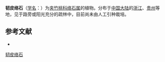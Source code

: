 {{Speciesbox
| name = 韧皮络石
| status = 
| status_system = 
| image = 
| genus = Trachelospermum
| species = tenax
| authority = Tsiang in Sunyatsenia
}}

'''韧皮络石'''（[[学名|学名]]：{{lang|la|''Trachelospermum tenax''}}）为[[夹竹桃科|夹竹桃科]][[络石属|络石属]]的植物。分布于[[中国大陆|中国大陆]]的[[浙江|浙江]]、[[贵州|贵州]]等地，见于路旁或阳光充分的疏林中，目前尚未由人工引种栽培。

== 参考文献 ==
<div class="references-small">
* {{cite web| url =http://www.bioinfo.cn/db05/KmzwSpecies.php?action=view&id=30574| title =韧皮络石| work =《中国高等植物数据库全库》| publisher =中国科学院微生物研究所| author =昆明植物研究所| accessdate =2009-02-26| deadurl =yes| archiveurl =https://web.archive.org/web/20160305062138/http://www.bioinfo.cn/db05/KmzwSpecies.php?action=view&id=30574| archivedate =2016-03-05}}
</div>
{{Taxonbar|from=Q15232826}}

[[Category:络石属|韧皮络石]]


{{植物小作品}}